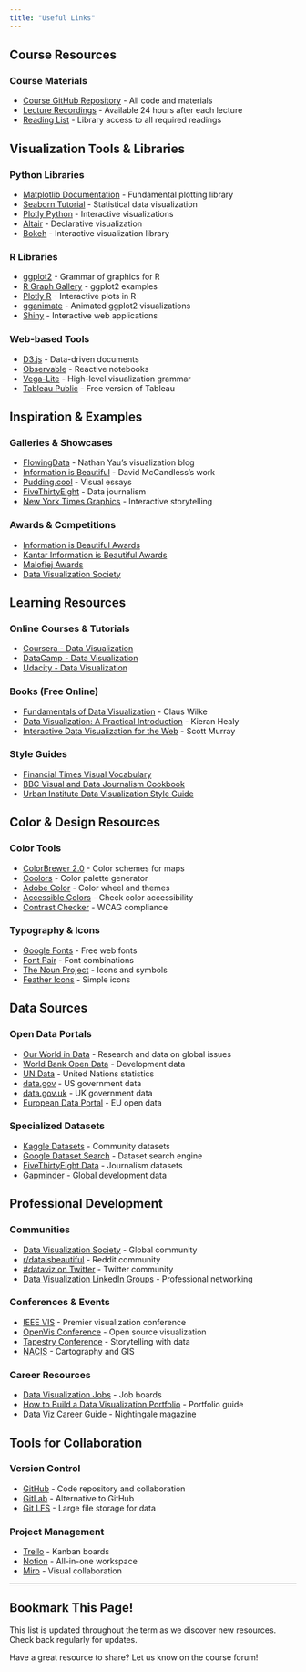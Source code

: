 ```yaml
---
title: "Useful Links"
---
```


## Course Resources

### Course Materials
- [Course GitHub Repository](https://github.com/simoneSantoni/data-viz-smm635) - All code and materials
- [Lecture Recordings](#) - Available 24 hours after each lecture
- [Reading List](#) - Library access to all required readings

## Visualization Tools & Libraries

### Python Libraries
- [Matplotlib Documentation](https://matplotlib.org/) - Fundamental plotting library
- [Seaborn Tutorial](https://seaborn.pydata.org/tutorial.html) - Statistical data visualization
- [Plotly Python](https://plotly.com/python/) - Interactive visualizations
- [Altair](https://altair-viz.github.io/) - Declarative visualization
- [Bokeh](https://docs.bokeh.org/) - Interactive visualization library

### R Libraries  
- [ggplot2](https://ggplot2.tidyverse.org/) - Grammar of graphics for R
- [R Graph Gallery](https://r-graph-gallery.com/) - ggplot2 examples
- [Plotly R](https://plotly.com/r/) - Interactive plots in R
- [gganimate](https://gganimate.com/) - Animated ggplot2 visualizations
- [Shiny](https://shiny.rstudio.com/) - Interactive web applications

### Web-based Tools
- [D3.js](https://d3js.org/) - Data-driven documents
- [Observable](https://observablehq.com/) - Reactive notebooks
- [Vega-Lite](https://vega.github.io/vega-lite/) - High-level visualization grammar
- [Tableau Public](https://public.tableau.com/) - Free version of Tableau

## Inspiration & Examples

### Galleries & Showcases
- [FlowingData](https://flowingdata.com/) - Nathan Yau's visualization blog
- [Information is Beautiful](https://informationisbeautiful.net/) - David McCandless's work
- [Pudding.cool](https://pudding.cool/) - Visual essays
- [FiveThirtyEight](https://fivethirtyeight.com/) - Data journalism
- [New York Times Graphics](https://www.nytimes.com/section/upshot) - Interactive storytelling

### Awards & Competitions
- [Information is Beautiful Awards](https://www.informationisbeautifulawards.com/)
- [Kantar Information is Beautiful Awards](https://www.informationisbeautifulawards.com/)
- [Malofiej Awards](https://www.malofiejgraphics.com/)
- [Data Visualization Society](https://www.datavisualizationsociety.com/)

## Learning Resources

### Online Courses & Tutorials
- [Coursera - Data Visualization](https://www.coursera.org/learn/datavisualization)
- [DataCamp - Data Visualization](https://www.datacamp.com/tracks/data-visualization)
- [Udacity - Data Visualization](https://www.udacity.com/course/data-visualization-nanodegree--nd197)

### Books (Free Online)
- [Fundamentals of Data Visualization](https://clauswilke.com/dataviz/) - Claus Wilke
- [Data Visualization: A Practical Introduction](https://socviz.co/) - Kieran Healy
- [Interactive Data Visualization for the Web](https://alignedleft.com/work/d3-book-2e) - Scott Murray

### Style Guides
- [Financial Times Visual Vocabulary](https://github.com/Financial-Times/chart-doctor/tree/main/visual-vocabulary)
- [BBC Visual and Data Journalism Cookbook](https://bbc.github.io/rcookbook/)
- [Urban Institute Data Visualization Style Guide](https://urbaninstitute.github.io/graphics-styleguide/)

## Color & Design Resources

### Color Tools
- [ColorBrewer 2.0](https://colorbrewer2.org/) - Color schemes for maps
- [Coolors](https://coolors.co/) - Color palette generator
- [Adobe Color](https://color.adobe.com/) - Color wheel and themes
- [Accessible Colors](https://accessible-colors.com/) - Check color accessibility
- [Contrast Checker](https://webaim.org/resources/contrastchecker/) - WCAG compliance

### Typography & Icons
- [Google Fonts](https://fonts.google.com/) - Free web fonts
- [Font Pair](https://fontpair.co/) - Font combinations
- [The Noun Project](https://thenounproject.com/) - Icons and symbols
- [Feather Icons](https://feathericons.com/) - Simple icons

## Data Sources

### Open Data Portals
- [Our World in Data](https://ourworldindata.org/) - Research and data on global issues
- [World Bank Open Data](https://data.worldbank.org/) - Development data
- [UN Data](http://data.un.org/) - United Nations statistics
- [data.gov](https://www.data.gov/) - US government data
- [data.gov.uk](https://data.gov.uk/) - UK government data
- [European Data Portal](https://data.europa.eu/) - EU open data

### Specialized Datasets
- [Kaggle Datasets](https://www.kaggle.com/datasets) - Community datasets
- [Google Dataset Search](https://datasetsearch.research.google.com/) - Dataset search engine
- [FiveThirtyEight Data](https://data.fivethirtyeight.com/) - Journalism datasets
- [Gapminder](https://www.gapminder.org/data/) - Global development data

## Professional Development

### Communities
- [Data Visualization Society](https://www.datavisualizationsociety.com/) - Global community
- [r/dataisbeautiful](https://www.reddit.com/r/dataisbeautiful/) - Reddit community
- [#dataviz on Twitter](https://twitter.com/hashtag/dataviz) - Twitter community
- [Data Visualization LinkedIn Groups](https://www.linkedin.com/groups/) - Professional networking

### Conferences & Events
- [IEEE VIS](http://ieeevis.org/) - Premier visualization conference
- [OpenVis Conference](https://openvisconf.com/) - Open source visualization
- [Tapestry Conference](https://www.tapestryconference.com/) - Storytelling with data
- [NACIS](https://nacis.org/) - Cartography and GIS

### Career Resources
- [Data Visualization Jobs](https://www.visualisingdata.com/resources/) - Job boards
- [How to Build a Data Visualization Portfolio](https://www.dataquest.io/blog/build-a-data-visualization-portfolio/) - Portfolio guide
- [Data Viz Career Guide](https://nightingaledvs.com/career-guide/) - Nightingale magazine

## Tools for Collaboration

### Version Control
- [GitHub](https://github.com/) - Code repository and collaboration
- [GitLab](https://gitlab.com/) - Alternative to GitHub
- [Git LFS](https://git-lfs.github.com/) - Large file storage for data

### Project Management
- [Trello](https://trello.com/) - Kanban boards
- [Notion](https://notion.so/) - All-in-one workspace
- [Miro](https://miro.com/) - Visual collaboration

---

::: {.callout-tip}
## Bookmark This Page!
This list is updated throughout the term as we discover new resources. Check back regularly for updates.
:::

Have a great resource to share? Let us know on the course forum!